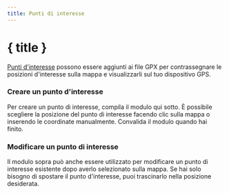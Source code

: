 ```yaml
---
title: Punti di interesse
---
```


<script>
</script>

# <MapPin size="24" class="inline-block" style="margin-bottom: 5px" /> { title }

[Punti d'interesse](../gpx) possono essere aggiunti ai file GPX per contrassegnare le posizioni d'interesse sulla mappa e visualizzarli sul tuo dispositivo GPS.

### Creare un punto d'interesse

Per creare un punto di interesse, compila il modulo qui sotto.
È possibile scegliere la posizione del punto di interesse facendo clic sulla mappa o inserendo le coordinate manualmente.
Convalida il modulo quando hai finito.

<div class="flex flex-row justify-center">
    <Waypoint class="text-foreground p-3 border rounded-md shadow-lg" />
</div>

### Modificare un punto di interesse

Il modulo sopra può anche essere utilizzato per modificare un punto di interesse esistente dopo averlo selezionato sulla mappa.
Se hai solo bisogno di spostare il punto d'interesse, puoi trascinarlo nella posizione desiderata.
